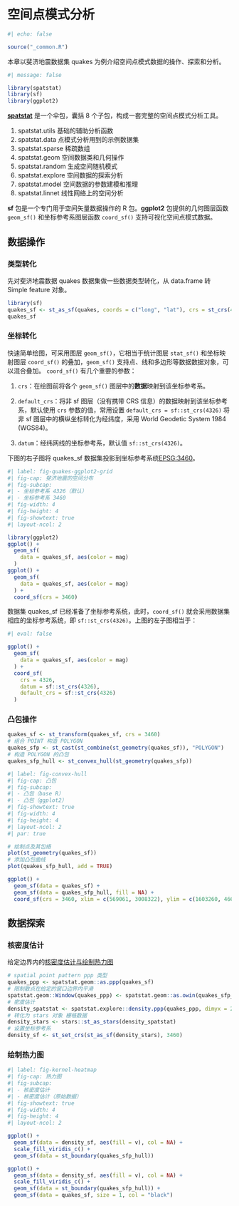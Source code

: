 # 空间点模式分析 {#sec-analyze-point-pattern}

```r
#| echo: false

source("_common.R")
```

本章以斐济地震数据集 quakes 为例介绍空间点模式数据的操作、探索和分析。

```r
#| message: false

library(spatstat)
library(sf)
library(ggplot2)
```

[**spatstat**](https://github.com/spatstat/spatstat/) 是一个伞包，囊括 8 个子包，构成一套完整的空间点模式分析工具。

1.  spatstat.utils 基础的辅助分析函数
2.  spatstat.data 点模式分析用到的示例数据集
3.  spatstat.sparse 稀疏数组
4.  spatstat.geom 空间数据类和几何操作
5.  spatstat.random 生成空间随机模式
6.  spatstat.explore 空间数据的探索分析
7.  spatstat.model 空间数据的参数建模和推理
8.  spatstat.linnet 线性网络上的空间分析

**sf** 包是一个专门用于空间矢量数据操作的 R 包。**ggplot2** 包提供的几何图层函数 `geom_sf()` 和坐标参考系图层函数 `coord_sf()` 支持可视化空间点模式数据。

## 数据操作

### 类型转化

先对斐济地震数据 quakes 数据集做一些数据类型转化，从 data.frame 转 Simple feature 对象。

```r
library(sf)
quakes_sf <- st_as_sf(quakes, coords = c("long", "lat"), crs = st_crs(4326))
quakes_sf
```

### 坐标转化

快速简单绘图，可采用图层 `geom_sf()`，它相当于统计图层 `stat_sf()` 和坐标映射图层 `coord_sf()` 的叠加，`geom_sf()` 支持点、线和多边形等数据数据对象，可以混合叠加。 `coord_sf()` 有几个重要的参数：

1.  `crs`：在绘图前将各个 `geom_sf()` 图层中的**数据**映射到该坐标参考系。

2.  `default_crs`：将非 sf 图层（没有携带 CRS 信息）的数据映射到该坐标参考系，默认使用 `crs` 参数的值，常用设置 `default_crs = sf::st_crs(4326)` 将非 sf 图层中的横纵坐标转化为经纬度，采用 World Geodetic System 1984 (WGS84)。

3.  `datum`：经纬网线的坐标参考系，默认值 `sf::st_crs(4326)`。

下图的右子图将 quakes_sf 数据集投影到坐标参考系统[EPSG:3460](https://epsg.io/3460)。

```r
#| label: fig-quakes-ggplot2-grid
#| fig-cap: 斐济地震的空间分布
#| fig-subcap: 
#| - 坐标参考系 4326（默认）
#| - 坐标参考系 3460
#| fig-width: 4
#| fig-height: 4
#| fig-showtext: true
#| layout-ncol: 2

library(ggplot2)
ggplot() +
  geom_sf(
    data = quakes_sf, aes(color = mag)
  )
ggplot() +
  geom_sf(
    data = quakes_sf, aes(color = mag)
  ) +
  coord_sf(crs = 3460)
```

数据集 quakes_sf 已经准备了坐标参考系统，此时，`coord_sf()` 就会采用数据集相应的坐标参考系统，即 `sf::st_crs(4326)`。上图的左子图相当于：

```r
#| eval: false

ggplot() +
  geom_sf(
    data = quakes_sf, aes(color = mag)
  ) +
  coord_sf(
    crs = 4326,
    datum = sf::st_crs(4326),
    default_crs = sf::st_crs(4326)
  )
```

### 凸包操作

```r
quakes_sf <- st_transform(quakes_sf, crs = 3460)
# 组合 POINT 构造 POLYGON
quakes_sfp <- st_cast(st_combine(st_geometry(quakes_sf)), "POLYGON")
# 构造 POLYGON 的凸包
quakes_sfp_hull <- st_convex_hull(st_geometry(quakes_sfp))
```

```r
#| label: fig-convex-hull
#| fig-cap: 凸包
#| fig-subcap: 
#| - 凸包（base R）
#| - 凸包（ggplot2）
#| fig-showtext: true
#| fig-width: 4
#| fig-height: 4
#| layout-ncol: 2
#| par: true

# 绘制点及其包络
plot(st_geometry(quakes_sf))
# 添加凸包曲线
plot(quakes_sfp_hull, add = TRUE)

ggplot() +
  geom_sf(data = quakes_sf) +
  geom_sf(data = quakes_sfp_hull, fill = NA) +
  coord_sf(crs = 3460, xlim = c(569061, 3008322), ylim = c(1603260, 4665206))
```

## 数据探索

### 核密度估计

给定边界内的[核密度估计与绘制热力图](https://stackoverflow.com/questions/68643517)

```r
# spatial point pattern ppp 类型
quakes_ppp <- spatstat.geom::as.ppp(quakes_sf)
# 限制散点在给定的窗口边界内平滑
spatstat.geom::Window(quakes_ppp) <- spatstat.geom::as.owin(quakes_sfp_hull)
# 密度估计
density_spatstat <- spatstat.explore::density.ppp(quakes_ppp, dimyx = 256)
# 转化为 stars 对象 栅格数据
density_stars <- stars::st_as_stars(density_spatstat)
# 设置坐标参考系
density_sf <- st_set_crs(st_as_sf(density_stars), 3460)
```

### 绘制热力图

```r
#| label: fig-kernel-heatmap
#| fig-cap: 热力图
#| fig-subcap: 
#| - 核密度估计
#| - 核密度估计（原始数据）
#| fig-showtext: true
#| fig-width: 4
#| fig-height: 4
#| layout-ncol: 2

ggplot() +
  geom_sf(data = density_sf, aes(fill = v), col = NA) +
  scale_fill_viridis_c() +
  geom_sf(data = st_boundary(quakes_sfp_hull))

ggplot() +
  geom_sf(data = density_sf, aes(fill = v), col = NA) +
  scale_fill_viridis_c() +
  geom_sf(data = st_boundary(quakes_sfp_hull)) +
  geom_sf(data = quakes_sf, size = 1, col = "black")
```
